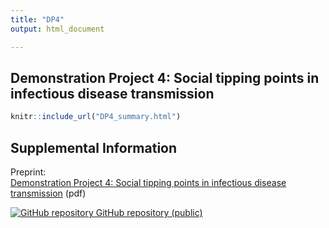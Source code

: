 ```yaml
---
title: "DP4"
output: html_document

---
```

</div>
<div class="container">
## Demonstration Project 4: Social tipping points in infectious disease transmission

<!---</div>
```r
knitr::opts_chunk$set(echo = TRUE)
```


The COVID-19 pandemic highlighted how the decisions of individuals regarding vaccination and mask-wearing were highly politicized and influenced by the messaging of visible spokespersons. This project focuses on developing a transmission model to classify individuals as either compliant or non-compliant with policies such as shelter-in-place, mask-wearing, or vaccination to explore long-term dynamics and identify “social tipping points” in infectious disease transmission. “Social tipping points” are conditions under which a combination of interventions, including public messaging, may lead to either rapid containment or a major outbreak. This model assumes that individuals are either Susceptible (S), Infectious (I), or Recovered and immune (R)  to illness. This model also considers a variable determining the severity of the policy. For example, lockdowns are more severe than gathering bans which are more severe than mask-wearing mandates. 
--->
```r
knitr::include_url("DP4_summary.html")
```
<script>iFrameResize({ log: false }, '#DP4')</script>

## Supplemental Information

<div class="container-frames">

<p>Preprint:<br>
  <a href="https://github.com/CEIDatUGA/covid-university-reopening/raw/master/manuscript.pdf" target="_blank">
  Demonstration Project 4: Social tipping points in infectious disease transmission</a> (pdf)
</p>

<p>
  <a href="https://github.com/CEIDatUGA/covid-university-reopening" target="_blank">
    <img src="images/GitHub-Mark-64px.png" id="github-icon" alt="GitHub repository"/>
    GitHub repository (public)
  </a>
</p>

</div>
